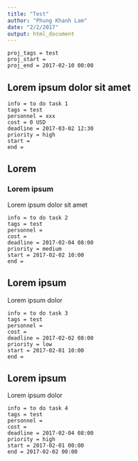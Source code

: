 ```yaml
---
title: "Test"
author: "Phung Khanh Lam"
date: "2/2/2017"
output: html_document
---
```

```todo
proj_tags = test
proj_start = 
proj_end = 2017-02-10 00:00
```  

## Lorem ipsum dolor sit amet
```todo
info = to do task 1
tags = test
personnel = xxx
cost = 0 USD
deadline = 2017-03-02 12:30
priority = high
start = 
end = 
```  

## Lorem
### Lorem ipsum
Lorem ipsum dolor sit amet

```todo
info = to do task 2
tags = test
personnel = 
cost = 
deadline = 2017-02-04 08:00
priority = medium
start = 2017-02-02 10:00
end = 
```  

## Lorem ipsum
Lorem ipsum dolor

```todo
info = to do task 3
tags = test
personnel = 
cost = 
deadline = 2017-02-02 08:00
priority = low
start = 2017-02-01 10:00
end = 
```  

## Lorem ipsum
Lorem ipsum dolor

```todo
info = to do task 4
tags = test
personnel = 
cost = 
deadline = 2017-02-04 08:00
priority = high
start = 2017-02-01 00:00
end = 2017-02-02 00:00
```  


